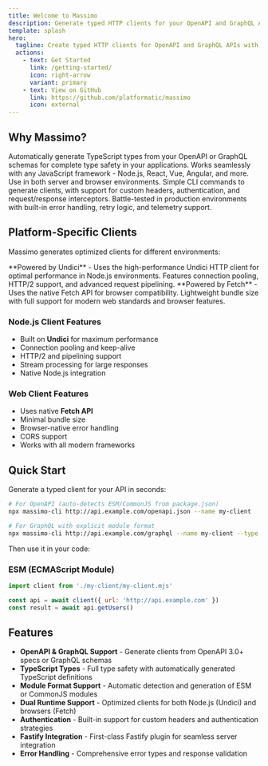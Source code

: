 ```yaml
---
title: Welcome to Massimo
description: Generate typed HTTP clients for your OpenAPI and GraphQL APIs
template: splash
hero:
  tagline: Create typed HTTP clients for OpenAPI and GraphQL APIs with automatic type generation and seamless integration with JavaScript and TypeScript applications.
  actions:
    - text: Get Started
      link: /getting-started/
      icon: right-arrow
      variant: primary
    - text: View on GitHub
      link: https://github.com/platformatic/massimo
      icon: external
---
```



## Why Massimo?

<CardGrid stagger>
	<Card title="Type-Safe Clients" icon="check-circle">
		Automatically generate TypeScript types from your OpenAPI or GraphQL schemas for complete type safety in your applications.
	</Card>
	<Card title="Framework Agnostic" icon="puzzle">
		Works seamlessly with any JavaScript framework - Node.js, React, Vue, Angular, and more. Use in both server and browser environments.
	</Card>
	<Card title="Developer Experience" icon="rocket">
		Simple CLI commands to generate clients, with support for custom headers, authentication, and request/response interceptors.
	</Card>
	<Card title="Production Ready" icon="shield">
		Battle-tested in production environments with built-in error handling, retry logic, and telemetry support.
	</Card>
</CardGrid>

## Platform-Specific Clients

Massimo generates optimized clients for different environments:

<CardGrid stagger>
	<Card title="Node.js Client" icon="seti:nodejs">
		**Powered by Undici** - Uses the high-performance Undici HTTP client for optimal performance in Node.js environments. Features connection pooling, HTTP/2 support, and advanced request pipelining.
	</Card>
	<Card title="Web Client" icon="globe">
		**Powered by Fetch** - Uses the native Fetch API for browser compatibility. Lightweight bundle size with full support for modern web standards and browser features.
	</Card>
</CardGrid>

### Node.js Client Features
- Built on **Undici** for maximum performance
- Connection pooling and keep-alive
- HTTP/2 and pipelining support
- Stream processing for large responses
- Native Node.js integration

### Web Client Features  
- Uses native **Fetch API**
- Minimal bundle size
- Browser-native error handling
- CORS support
- Works with all modern frameworks

## Quick Start

Generate a typed client for your API in seconds:

```bash
# For OpenAPI (auto-detects ESM/CommonJS from package.json)
npx massimo-cli http://api.example.com/openapi.json --name my-client

# For GraphQL with explicit module format
npx massimo-cli http://api.example.com/graphql --name my-client --type graphql --module esm
```

Then use it in your code:

### ESM (ECMAScript Module)
```js
import client from './my-client/my-client.mjs'

const api = await client({ url: 'http://api.example.com' })
const result = await api.getUsers()
```
## Features

- **OpenAPI & GraphQL Support** - Generate clients from OpenAPI 3.0+ specs or GraphQL schemas
- **TypeScript Types** - Full type safety with automatically generated TypeScript definitions
- **Module Format Support** - Automatic detection and generation of ESM or CommonJS modules
- **Dual Runtime Support** - Optimized clients for both Node.js (Undici) and browsers (Fetch)
- **Authentication** - Built-in support for custom headers and authentication strategies
- **Fastify Integration** - First-class Fastify plugin for seamless server integration
- **Error Handling** - Comprehensive error types and response validation

